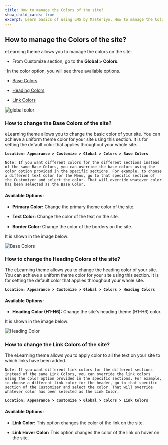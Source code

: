 ---
title: How to manage the Colors of the site? 
show_child_cards: true
excerpt: Learn basics of using LMS by Masteriyo. How to manage the Colors of the site.
---

## How to manage the Colors of the site? 

eLearning theme allows you to manage the colors on the site.  

- From Customize section, go to the **Global > Colors**.

-In the color option, you will see three available options.

  - [Base Colors](https://github.com/Masteriyo/masteriyo-docs/blob/elearning/700-elearning/400-customizer%5Bglobal%5D/100-manage-colors.mdx#how-to-change-the-base-colors-of-the-site)
  
  - [Heading Colors](https://github.com/Masteriyo/masteriyo-docs/blob/elearning/700-elearning/400-customizer%5Bglobal%5D/100-manage-colors.mdx#how-to-change-the-heading-colors-of-the-site)
  
  - [Link Colors](https://github.com/Masteriyo/masteriyo-docs/blob/elearning/700-elearning/400-customizer%5Bglobal%5D/100-manage-colors.mdx#how-to-change-the-link-colors-of-the-site)

![global color](https://user-images.githubusercontent.com/109593521/183368884-0a25111e-c561-40c4-b781-ad89d4c68491.png )

### How to change the Base Colors of the site? 

eLearning theme allows you to change the basic color of your site. You can achieve a uniform theme color for your site using this section. It is for setting the default color that applies throughout your whole site.

**```Location: Appearance > Customize > Global > Colors > Base Colors ```**

```
Note: If you want different colors for the different sections instead of the same Base Colors, you can override the base colors using the color option provided in the specific sections. For example, to choose a different text color for the Menu, go to that specific section of the Customizer and select the color. That will override whatever color has been selected as the Base Color.
```

#### Available Options:

- **Primary Color:** Change the primary theme color of the site.

- **Text Color:** Change the color of the text on the site. 

- **Border Color:** Change the color of the borders on the site. 

It is shown in the image below: 

![Base Colors](https://user-images.githubusercontent.com/109593521/183372894-c5eb846f-ec94-4f55-bb8a-74429c9f968c.png)

### How to change the Heading Colors of the site? 

The eLearning theme allows you to change the heading color of your site. You can achieve a uniform theme color for your site using this section. It is for setting the default color that applies throughout your whole site. 

**```Location: Appearance > Customize > Global > Colors > Heading Colors ```**

#### Available Options:

- **Heading Color (H1-H6):** Change the site's heading theme (H1-H6) color. 

It is shown in the image below: 

![Heading Color](https://user-images.githubusercontent.com/109593521/183377296-69ef8151-6686-4143-968c-c3d73f935396.png)


### How to change the Link Colors of the site? 

The eLearning theme allows you to apply color to all the text on your site to which links have been added. 

```
Note: If you want different link colors for the different sections instead of the same Link Colors, you can override the link colors using the color option provided in the specific sections. For example, to choose a different link color for the header, go to that specific section of the Customizer and select the color. That will override whatever color has been selected as the Link Color.
```

**```Location: Appearance > Customize > Global > Colors > Link Colors ```**

#### Available Options:

- **Link Color:** This option changes the color of the link on the site. 

- **Link Hover Color:** This option changes the color of the link on hover on the site. 


 
